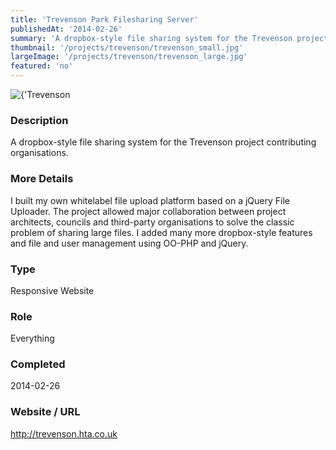 ```yaml
---
title: 'Trevenson Park Filesharing Server'
publishedAt: '2014-02-26'
summary: 'A dropbox-style file sharing system for the Trevenson project contributing organisations.'
thumbnail: '/projects/trevenson/trevenson_small.jpg'
largeImage: '/projects/trevenson/trevenson_large.jpg'
featured: 'no'
---
```


<div className="relative w-full h-[400px] sm:h-[600px] md:h-[760px] lg:h-[920px]">
  <Image
    alt={'Trevenson Park Filesharing Server'}
    src={'/projects/trevenson/trevenson.jpg'}
    sizes="(max-width: 640px) 100%, 100%"
    fill={true}
    priority
    style={{
      objectFit: 'contain'
    }}
  />
</div>

### Description

A dropbox-style file sharing system for the Trevenson project contributing organisations.

### More Details

I built my own whitelabel file upload platform based on a jQuery File Uploader. The project allowed major collaboration between project architects, councils and third-party organisations to solve the classic problem of sharing large files. I added many more dropbox-style features and file and user management using OO-PHP and jQuery.

### Type

Responsive Website

### Role

Everything

### Completed
2014-02-26

### Website / URL
http://trevenson.hta.co.uk


